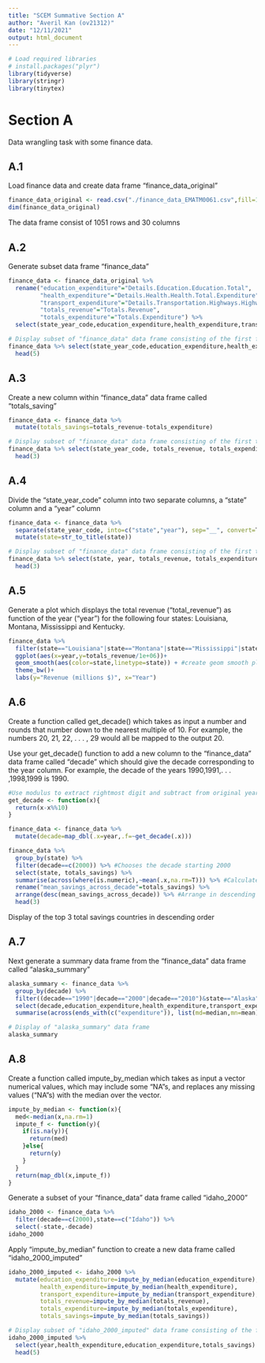 ```yaml
---
title: "SCEM Summative Section A"
author: "Averil Kan (ov21312)"
date: "12/11/2021"
output: html_document
---
```


```r
# Load required libraries
# install.packages("plyr")
library(tidyverse)
library(stringr)
library(tinytex)
```

# Section A

Data wrangling task with some finance data.

## A.1
Load finance data and create data frame "finance_data_original"
```r
finance_data_original <- read.csv("./finance_data_EMATM0061.csv",fill=1)
dim(finance_data_original) 
```
The data frame consist of 1051 rows and 30 columns

## A.2
Generate subset data frame "finance_data"
```r
finance_data <- finance_data_original %>%
  rename("education_expenditure"="Details.Education.Education.Total",
         "health_expenditure"="Details.Health.Health.Total.Expenditure",
         "transport_expenditure"="Details.Transportation.Highways.Highways.Total.Expenditure",
         "totals_revenue"="Totals.Revenue",
         "totals_expenditure"="Totals.Expenditure") %>%
  select(state_year_code,education_expenditure,health_expenditure,transport_expenditure,totals_revenue,totals_expenditure)

# Display subset of "finance_data" data frame consisting of the first five rows and first three columns
finance_data %>% select(state_year_code,education_expenditure,health_expenditure) %>%
  head(5) 
```

## A.3
Create a new column within "finance_data" data frame called "totals_saving"
```r
finance_data <- finance_data %>%
  mutate(totals_savings=totals_revenue-totals_expenditure)

# Display subset of "finance_data" data frame consisting of the first three rows and the four columns
finance_data %>% select(state_year_code, totals_revenue, totals_expenditure ,totals_savings) %>%
  head(3)
```

## A.4
Divide the “state_year_code” column into two separate columns, a “state” column and a “year” column
```r
finance_data <- finance_data %>%
  separate(state_year_code, into=c("state","year"), sep="__", convert=T) %>%
  mutate(state=str_to_title(state))

# Display subset of "finance_data" data frame consisting of the first three rows and the five columns
finance_data %>% select(state, year, totals_revenue, totals_expenditure, totals_savings) %>%
  head(3)
```

## A.5
Generate a plot which displays the total revenue (“total_revenue”) as function of the year (“year”) for the following
four states: Louisiana, Montana, Mississippi and Kentucky.
```r
finance_data %>%
  filter(state=="Louisiana"|state=="Montana"|state=="Mississippi"|state=="Kentucky") %>% #filters out the four states
  ggplot(aes(x=year,y=totals_revenue/1e+06))+
  geom_smooth(aes(color=state,linetype=state)) + #create geom smooth plot
  theme_bw()+
  labs(y="Revenue (millions $)", x="Year")
```

## A.6
Create a function called get_decade() which takes as input a number and rounds that number down to the
nearest multiple of 10. For example, the numbers 20, 21, 22, . . . , 29 would all be mapped to the output 20.

Use your get_decade() function to add a new column to the “finance_data” data frame called “decade”
which should give the decade corresponding to the year column. For example, the decade of the years
1990,1991,. . . ,1998,1999 is 1990.
```r
#Use modulus to extract rightmost digit and subtract from original year to floor year
get_decade <- function(x){ 
  return(x-x%%10)
}

finance_data <- finance_data %>%
  mutate(decade=map_dbl(.x=year,.f=~get_decade(.x))) 

finance_data %>%
  group_by(state) %>%
  filter(decade==c(2000)) %>% #Chooses the decade starting 2000
  select(state, totals_savings) %>% 
  summarise(across(where(is.numeric),~mean(.x,na.rm=T))) %>% #Calculate average savings across decade
  rename("mean_savings_across_decade"=totals_savings) %>%
  arrange(desc(mean_savings_across_decade)) %>% #Arrange in descending order
  head(3)
```
Display of the top 3 total savings countries in descending order

## A.7
Next generate a summary data frame from the “finance_data” data frame called “alaska_summary” 
```r
alaska_summary <- finance_data %>%
  group_by(decade) %>%
  filter((decade=="1990"|decade=="2000"|decade=="2010")&state=="Alaska") %>%
  select(decade,education_expenditure,health_expenditure,transport_expenditure) %>%
  summarise(across(ends_with(c("expenditure")), list(md=median,mn=mean), na.rm=T, .names="{substring(.col,1,2)}_{.fn}"))

# Display of "alaska_summary" data frame
alaska_summary
```


## A.8
Create a function called impute_by_median which takes as input a vector numerical values, which may include
some “NA”s, and replaces any missing values (“NA”s) with the median over the vector.
```r
impute_by_median <- function(x){
  med<-median(x,na.rm=1) 
  impute_f <- function(y){
    if(is.na(y)){
      return(med)
    }else{
      return(y)
    }
  }
  return(map_dbl(x,impute_f))
}
```

Generate a subset of your “finance_data” data frame called “idaho_2000” 
```r
idaho_2000 <- finance_data %>%
  filter(decade==c(2000),state==c("Idaho")) %>%
  select(-state,-decade)
idaho_2000
```

Apply “impute_by_median” function to create a new data frame called “idaho_2000_imputed”
```r
idaho_2000_imputed <- idaho_2000 %>%
  mutate(education_expenditure=impute_by_median(education_expenditure),
         health_expenditure=impute_by_median(health_expenditure),
         transport_expenditure=impute_by_median(transport_expenditure),
         totals_revenue=impute_by_median(totals_revenue),
         totals_expenditure=impute_by_median(totals_expenditure),
         totals_savings=impute_by_median(totals_savings))

# Display subset of "idaho_2000_imputed" data frame consisting of the first five rows and the four columns
idaho_2000_imputed %>%
  select(year,health_expenditure,education_expenditure,totals_savings) %>%
  head(5)

```





























































